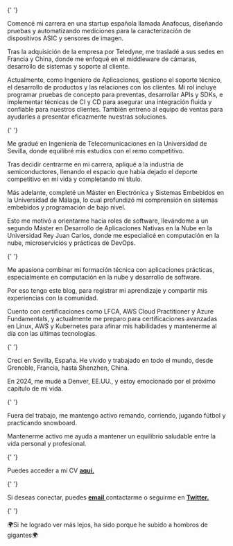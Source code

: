 ---
---

{' '}

<div class="py-2">
  <p>
    <span class="fa fa-briefcase about-icon"></span>
    Comencé mi carrera en una startup española llamada Anafocus, diseñando pruebas y automatizando
    mediciones para la caracterización de dispositivos ASIC y sensores de imagen.
  </p>
  <p>
    Tras la adquisición de la empresa por Teledyne, me trasladé a sus sedes en Francia y China,
    donde me enfoqué en el middleware de cámaras, desarrollo de sistemas y soporte al cliente.
  </p>
  <p>
    Actualmente, como Ingeniero de Aplicaciones, gestiono el soporte técnico, el desarrollo de
    productos y las relaciones con los clientes. Mi rol incluye programar pruebas de concepto para
    preventas, desarrollar APIs y SDKs, e implementar técnicas de CI y CD para asegurar una
    integración fluida y confiable para nuestros clientes. También entreno al equipo de ventas para
    ayudarles a presentar eficazmente nuestras soluciones.
  </p>
</div>

{' '}

<div class="py-2">
  <p>
    <span class="fa fa-graduation-cap about-icon"></span>
    Me gradué en Ingeniería de Telecomunicaciones en la Universidad de Sevilla, donde equilibré mis
    estudios con el remo competitivo.
  </p>
  <p>
    Tras decidir centrarme en mi carrera, apliqué a la industria de semiconductores, llenando el
    espacio que había dejado el deporte competitivo en mi vida y completando mi título.
  </p>
  <p>
    Más adelante, completé un Máster en Electrónica y Sistemas Embebidos en la Universidad de
    Málaga, lo cual profundizó mi comprensión en sistemas embebidos y programación de bajo nivel.
  </p>
  <p>
    Esto me motivó a orientarme hacia roles de software, llevándome a un segundo Máster en
    Desarrollo de Aplicaciones Nativas en la Nube en la Universidad Rey Juan Carlos, donde me
    especialicé en computación en la nube, microservicios y prácticas de DevOps.
  </p>
</div>

{' '}

<div class="py-2">
  <p>
    <span class="fa fa-code about-icon"></span>
    Me apasiona combinar mi formación técnica con aplicaciones prácticas, especialmente en
    computación en la nube y desarrollo de software.
  </p>
  <p>
    Por eso tengo este blog, para registrar mi aprendizaje y compartir mis experiencias con la
    comunidad.
  </p>
  <p>
    Cuento con certificaciones como LFCA, AWS Cloud Practitioner y Azure Fundamentals, y actualmente
    me preparo para certificaciones avanzadas en Linux, AWS y Kubernetes para afinar mis habilidades
    y mantenerme al día con las últimas tecnologías.
  </p>
</div>

{' '}

<div class="py-2">
  <p>
    <span class="fa fa-globe-americas about-icon"></span>
    Crecí en Sevilla, España. He vivido y trabajado en todo el mundo, desde Grenoble, Francia, hasta
    Shenzhen, China.
  </p>
  <p class="py-1">
    En 2024, me mudé a Denver, EE.UU., y estoy emocionado por el próximo capítulo de mi vida.
  </p>
</div>

{' '}

<div class="py-2">
  <p>
    <span class="fa fa-heart about-icon"></span>
    Fuera del trabajo, me mantengo activo remando, corriendo, jugando fútbol y practicando
    snowboard.
  </p>
  <p>
    Mantenerme activo me ayuda a mantener un equilibrio saludable entre la vida personal y
    profesional.
  </p>
</div>

{' '}

<div class="py-2">
  <p>
    <span class="fa fa-file-alt about-icon"></span>
    Puedes acceder a mi CV
    <a
      class="no-underline"
      href="https://mlorente.dev/cv/CV_ManuelLorenteAlman.pdf"
      target="_blank"
      rel="noopener"
    >
      <b>aquí.</b>
    </a>
  </p>
</div>

{' '}

<div class="py-2">
  <p>
    <span class="fa fa-envelope about-icon"></span>
    Si deseas conectar, puedes
    <a class="no-underline" href="mailto:hello@mlorente.dev?subject=Hola!">
      <b>email</b>
    </a>
    contactarme o seguirme en
    <a class="no-underline" href="https://twitter.com/mlorentedev">
      <b>Twitter.</b>
    </a>
  </p>
</div>

{' '}

<div class="py-2">
  <p class="text-center">
    🌍Si he logrado ver más lejos, ha sido porque he subido a hombros de gigantes🌍
  </p>
</div>
